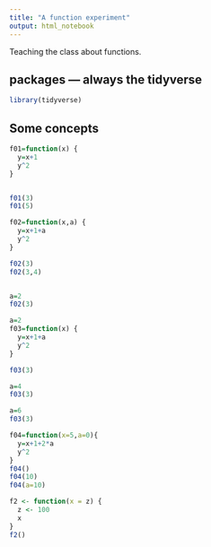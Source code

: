 ```yaml
---
title: "A function experiment"
output: html_notebook
---
```


Teaching the class about functions.


## packages --- always the tidyverse
```r
library(tidyverse)
```


## Some concepts


```r
f01=function(x) {
  y=x+1
  y^2
}


f01(3)
f01(5)
```


```r
f02=function(x,a) {
  y=x+1+a
  y^2
}

f02(3)
f02(3,4)



```

```r
a=2
f02(3)
```

```r
a=2
f03=function(x) {
  y=x+1+a
  y^2
}

f03(3)

```

```r
a=4
f03(3)

a=6
f03(3)

```




```r
f04=function(x=5,a=0){
  y=x+1+2*a
  y^2
}
f04()
f04(10)
f04(a=10)
```




```r
f2 <- function(x = z) {
  z <- 100
  x
}
f2()
```

